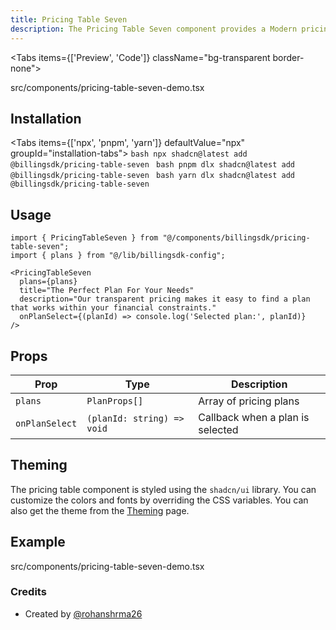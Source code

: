 ```yaml
---
title: Pricing Table Seven
description: The Pricing Table Seven component provides a Modern pricing design that balances clarity, usability and conversion-focused layout.
---
```


<Tabs items={['Preview', 'Code']} className="bg-transparent border-none">
  <Tab value="Preview" className="border-none bg-transparent p-0 mt-3">
    <PreviewComponents registryName="pricing-table-seven">
      <PricingTableSevenDemo />
    </PreviewComponents>
  </Tab>

  <Tab value="Code" className="mt-3">
    <include cwd lang="tsx" meta='title="src/components/pricing-table-seven-demo.tsx"'>src/components/pricing-table-seven-demo.tsx</include>
  </Tab>
</Tabs>

## Installation

<Tabs items={['npx', 'pnpm', 'yarn']} defaultValue="npx" groupId="installation-tabs">
  <Tab value="npx">
    ```bash
    npx shadcn@latest add @billingsdk/pricing-table-seven
    ```
  </Tab>
  <Tab value="pnpm">
    ```bash
    pnpm dlx shadcn@latest add @billingsdk/pricing-table-seven
    ```
  </Tab>
  <Tab value="yarn">
    ```bash
    yarn dlx shadcn@latest add @billingsdk/pricing-table-seven
    ```
  </Tab>
</Tabs>

## Usage

```tsx
import { PricingTableSeven } from "@/components/billingsdk/pricing-table-seven";
import { plans } from "@/lib/billingsdk-config";

<PricingTableSeven
  plans={plans}
  title="The Perfect Plan For Your Needs"
  description="Our transparent pricing makes it easy to find a plan that works within your financial constraints."
  onPlanSelect={(planId) => console.log('Selected plan:', planId)}
/>
```

## Props

| Prop | Type | Description |
|------|------|-------------|
| `plans` | `PlanProps[]` | Array of pricing plans |
| `onPlanSelect` | `(planId: string) => void` | Callback when a plan is selected |


## Theming

The pricing table component is styled using the `shadcn/ui` library. You can customize the colors and fonts by overriding the CSS variables. You can also get the theme from the [Theming](/docs/theming) page.

## Example
<include cwd lang="tsx" meta='title="src/components/pricing-table-seven-demo.tsx"'>src/components/pricing-table-seven-demo.tsx</include>

### Credits
- Created by [@rohanshrma26](https://x.com/rohanshrma26)